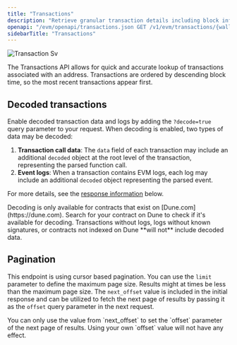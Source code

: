 ```yaml
---
title: "Transactions"
description: "Retrieve granular transaction details including block information, gas data, transaction types, and raw transaction values."
openapi: "/evm/openapi/transactions.json GET /v1/evm/transactions/{wallet_address}"
sidebarTitle: "Transactions"
---
```



![Transaction Sv](/images/transaction.svg)

The Transactions API allows for quick and accurate lookup of transactions associated with an address.
Transactions are ordered by descending block time, so the most recent transactions appear first.

<SupportedChains endpoint="transactions" />

## Decoded transactions

Enable decoded transaction data and logs by adding the `?decode=true` query parameter to your request.
When decoding is enabled, two types of data may be decoded:

1. **Transaction call data**: The `data` field of each transaction may include an additional `decoded` object at the root level of the transaction, representing the parsed function call.
2. **Event logs**: When a transaction contains EVM logs, each log may include an additional `decoded` object representing the parsed event.

For more details, see the [response information](#response-logs-decoded) below.

<Note>
  Decoding is only available for contracts that exist on [Dune.com](https://dune.com). Search for your contract on Dune to check if it's available for decoding. Transactions without logs, logs without known signatures, or contracts not indexed on Dune **will not** include decoded data.
</Note>

## Pagination

This endpoint is using cursor based pagination.
You can use the `limit` parameter to define the maximum page size.
Results might at times be less than the maximum page size.
The `next_offset` value is included in the initial response and can be utilized to fetch the next page of results by passing it as the `offset` query parameter in the next request.

<Warning>
  You can only use the value from `next_offset` to set the `offset` parameter of the next page of results. Using your own `offset` value will not have any effect.
</Warning>